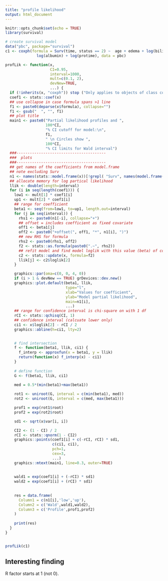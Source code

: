 ```yaml
---
title: "profile likelihood"
output: html_document
---
```


```r
knitr::opts_chunk$set(echo = TRUE)
library(survival)
```

```r
# create survival model
data("pbc", package="survival")
c1 <- coxph(formula = Surv(time, status == 2) ~  age + edema + log(bili) +
              log(albumin) + log(protime), data = pbc)

```

```r
profLik <- function(x,
                    CI=0.95,
                    interval=1000,
                    mult=c(0.1, 2),
                    devNew=TRUE,
                    ...) {
  if (!inherits(x, "coxph")) stop ("Only applies to objects of class coxph")
  coef1 <- stats::coef(x)
  ## use collapse in case formula spans >1 line
  f1 <- paste0(deparse(x$formula), collapse="")
  f1 <- gsub("  ", "", f1)
  ## plot title
  main1 <- paste0("Partial likelihood profiles and ",
                  100*CI,
                  "% CI cutoff for model:\n",
                  f1,
                  " \n Circles show ",
                  100*CI,
                  "% CI limits for Wald interval")
  ###----------------------------------------
  ###  plots
  ###----------------------------------------
  ## get names of the coefficients from model.frame
  ## note excluding Surv
  n1 <- names(stats::model.frame(x))[!grepl( "Surv", names(model.frame(x)) )]
  ## allocate memory for log partical likelihood
  llik <- double(length=interval)
  for (i in seq(length(coef1))) {
    low1 <- mult[1] * coef1[i]
    up1 <- mult[2] * coef1[i]
    ## range for coefficient
    beta1 <- seq(from=low1, to=up1, length.out=interval)
    for (j in seq(interval)) {
      rhs1 <- paste0(n1[-i], collapse="+")
      ## offset = includes coefficient as fixed covariate
      off1 <- beta1[j]
      off2 <- paste0("+offset(", off1, "*", n1[i], ")")
      ## new RHS for formula
      rhs2 <- paste0(rhs1, off2)
      f2 <- stats::as.formula(paste0(".~", rhs2))
      ## refit model and find model loglik with this value (beta) of coefficient
      c2 <- stats::update(x, formula=f2)
      llik[j] <- c2$loglik[2]
    }

    graphics::par(oma=c(0, 0, 4, 0))
    if (i > 1 & devNew == TRUE) grDevices::dev.new()
    graphics::plot.default(beta1, llik,
                           type="l",
                           xlab="Values for coefficient",
                           ylab="Model partial likelihood",
                           main=n1[i],
                           ...)
    ## range for confidence interval is chi-square on with 1 df
    rCI <- stats::qchisq(CI, 1)
    ## confidence interval (calcuate lower only)
    ci1 <- x$loglik[2] - rCI / 2
    graphics::abline(h=ci1, lty=2)

    
    # find intersection
    f <- function(beta1, llik, ci1) {
      f_interp <- approxfun(x = beta1, y = llik) 
      return(function(x) f_interp(x) - ci1)  
    }
    
    # define function
    G <- f(beta1, llik, ci1)
    
    med = 0.5*(min(beta1)+max(beta1))

    rot1 <- uniroot(G, interval = c(min(beta1), med))
    rot2 <- uniroot(G, interval = c(med, max(beta1)))

    prof1 = exp(rot1$root)
    prof2 = exp(rot2$root)

    sd1 <- sqrt(x$var[i, i])

    CI2 <- (1 - CI) / 2
    rCI <- stats::qnorm(1 - CI2)
    graphics::points(coef1[i] + c(-rCI, rCI) * sd1,
                     c(ci1, ci1),
                     pch=1,
                     cex=3,
                     ...)
    graphics::mtext(main1, line=0.3, outer=TRUE)
    
    
    wald1 = exp(coef1[i] + (-rCI) * sd1)
    wald2 = exp(coef1[i] + (rCI) * sd1)
    
    
    res = data.frame(
      Column1 = c(n1[i],'low','up'),
      Column2 = c('Wald',wald1,wald2),
      Column3 = c('Profile',prof1,prof2)
    )
    
    print(res)
  }
}


profLik(c1)
```

## Interesting finding

R factor starts at 1 (not 0).